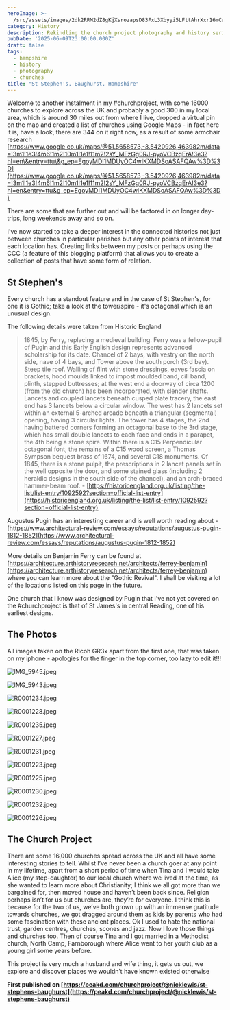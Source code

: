 ```yaml
---
heroImage: >-
  /src/assets/images/2dk2RRM2dZ8gKjXsrozapsD83FxL3Xbyyi5LFttAhrXxr16mCe4arfLJ1X6cjTUr5LMgDqPgWY1xyXeA7DVyyXzKe1wF1MMLFu7pbXDen3sdpfgjkve2kkVPdqcHMdxeD5drqzb2LKp2jgw29cwZGg4yEth5K8LwEkzKeR6UAi.jpeg
category: History
description: Rekindling the church project photography and history series
pubDate: '2025-06-09T23:00:00.000Z'
draft: false
tags:
  - hampshire
  - history
  - photography
  - churches
title: "St Stephen's, Baughurst, Hampshire"
---
```


Welcome to another instalment in my #churchproject, with some 16000 churches to explore across the UK and probably a good 300 in my local area, which is around 30 miles out from where I live, dropped a virtual pin on the map and created a list of churches using Google Maps - in fact here it is, have a look, there are 344 on it right now, as a result of some armchair research [https://www.google.co.uk/maps/@51.5658573,-3.5420926,463982m/data=!3m1!1e3!4m6!1m2!10m1!1e1!11m2!2sY_MFzGg0RJ-pyoVCBzqErA!3e3?hl=en\&entry=ttu\&g_ep=EgoyMDI1MDUyOC4wIKXMDSoASAFQAw%3D%3D](https://www.google.co.uk/maps/@51.5658573,-3.5420926,463982m/data=!3m1!1e3!4m6!1m2!10m1!1e1!11m2!2sY_MFzGg0RJ-pyoVCBzqErA!3e3?hl=en&entry=ttu&g_ep=EgoyMDI1MDUyOC4wIKXMDSoASAFQAw%3D%3D)

There are some that are further out and will be factored in on longer day-trips, long weekends away and so on.

I've now started to take a deeper interest in the connected histories not just between churches in particular parishes but any other points of interest that each location has. Creating links between my posts or perhaps using the CCC (a feature of this blogging platform) that allows you to create a collection of posts that have some form of relation.

## St Stephen's

Every church has a standout feature and in the case of St Stephen's, for one it is Gothic; take a look at the tower/spire - it's octagonal which is an unusual design.

The following details were taken from Historic England

> 1845, by Ferry, replacing a medieval building. Ferry was a fellow-pupil of Pugin and this Early English design represents advanced scholarship for its date. Chancel of 2 bays, with vestry on the north side, nave of 4 bays, and Tower above the south porch (3rd bay). Steep tile roof. Walling of flint with stone dressings, eaves fascia on brackets, hood moulds linked to impost moulded band, cill band, plinth, stepped buttresses; at the west end a doorway of circa 1200 (from the old church) has been incorporated, with slender shafts. Lancets and coupled lancets beneath cusped plate tracery, the east end has 3 lancets below a circular window. The west has 2 lancets set within an external 5-arched arcade beneath a triangular (segmental) opening, having 3 circular lights. The tower has 4 stages, the 2nd having battered corners forming an octagonal base to the 3rd stage, which has small double lancets to each face and ends in a parapet, the 4th being a stone spire. Within there is a C15 Perpendicular octagonal font, the remains of a C15 wood screen, a Thomas Sympson bequest brass of 1674, and several C18 monuments. Of 1845, there is a stone pulpit, the prescriptions in 2 lancet panels set in the well opposite the door, and some stained glass (including 2 heraldic designs in the south side of the chancel), and an arch-braced hammer-beam roof. - [https://historicengland.org.uk/listing/the-list/list-entry/1092592?section=official-list-entry](https://historicengland.org.uk/listing/the-list/list-entry/1092592?section=official-list-entry)

Augustus Pugin has an interesting career and is well worth reading about - [https://www.architectural-review.com/essays/reputations/augustus-pugin-1812-1852](https://www.architectural-review.com/essays/reputations/augustus-pugin-1812-1852)

More details on Benjamin Ferry can be found at [https://architecture.arthistoryresearch.net/architects/ferrey-benjamin](https://architecture.arthistoryresearch.net/architects/ferrey-benjamin) where you can learn more about the "Gothic Revival". I shall be visiting a lot of the locations listed on this page in the future.

One church that I know was designed by Pugin that I've not yet covered on the #churchproject is that of St James's in central Reading, one of his earliest designs.

## The Photos

All images taken on the Ricoh GR3x apart from the first one, that was taken on my iphone - apologies for the finger in the top corner, too lazy to edit it!!!

![IMG_5945.jpeg](https://files.peakd.com/file/peakd-hive/nicklewis/EqDj9nGdnGe5HRgAYKBKuxnagtcuZuovtRmNNcbyTePuJifAr38m6aPe1xbrEHE4yx8.jpeg)

![IMG_5943.jpeg](https://files.peakd.com/file/peakd-hive/nicklewis/Eq7LyGf5efaM9fNaVDWm8SZaJZPpEyDDGHijzG2GVX8a2qz774ejNkmx1KDognx4D8g.jpeg)

![R0001234.jpeg](https://files.peakd.com/file/peakd-hive/nicklewis/245T3bNidpuw5McTPDexXiCVpDWrW52eGqhNXsfcjQX7y3eYwx9zLwtM8tHK5127xuGj9.jpeg)

![R0001228.jpeg](https://files.peakd.com/file/peakd-hive/nicklewis/23vPGQxN6RZEDpiVPALmKLXrXE1NKN7awrgA1DHr2KWDw9xfKZ3NQAJ7n9YrnxLg89Kem.jpeg)

![R0001235.jpeg](https://files.peakd.com/file/peakd-hive/nicklewis/2466iKhVdaGia1qwVvfuSSXEi5q85i5rFSPbsAiUvYhm8nzjYruyvFkbQF9G8h2bMfrCa.jpeg)

![R0001227.jpeg](https://files.peakd.com/file/peakd-hive/nicklewis/23w2gc4YAWu6Tz29LaPN7iL9eaZjfyHodak2otzGZUmrX4eXAiBnhnuypNrDrf1ivDNxg.jpeg)

![R0001231.jpeg](https://files.peakd.com/file/peakd-hive/nicklewis/244oV3JBp81XuweTLaSecvusXS2K78npo8LoShoYPk151SFqkSatRBBih6WqSqipjnAjc.jpeg)

![R0001223.jpeg](https://files.peakd.com/file/peakd-hive/nicklewis/244KJTRsxAkbcPNn4KW4StFTX7gwjnrAhYKzvoLw5EDESF8ERUw1sWjvj8dJnYNp12Vmv.jpeg)

![R0001225.jpeg](https://files.peakd.com/file/peakd-hive/nicklewis/23x1BF8Z6T61mYxa3KetWfMh5ZDm4bHc8vGhr5ZcTRXd8ktLNH7r6zBf5ihGcooGARGkf.jpeg)

![R0001230.jpeg](https://files.peakd.com/file/peakd-hive/nicklewis/23u5zorioJY6D4KE3Ls2BDc91y6kmNWtLMrw16UMTBxt7ptarSui4E3asTbTnj48oQVDe.jpeg)

![R0001232.jpeg](https://files.peakd.com/file/peakd-hive/nicklewis/23vhqV2uGxJ5VFu8sAkadPHe3GrhKVpXJWLdLa61xnwcYYzNMN3EvutkQtf5PV3SZ19qS.jpeg)

![R0001226.jpeg](https://files.peakd.com/file/peakd-hive/nicklewis/23uFViCifRD6Jb1CPcwyFKF5h568i5kWaPjnLd9LHNoAzt34BZNV4D24FCRkefSTBiMY6.jpeg)

## The Church Project

There are some 16,000 churches spread across the UK and all have some interesting stories to tell. Whilst I’ve never been a church goer at any point in my lifetime, apart from a short period of time when Tina and I would take Alice (my step-daughter) to our local church where we lived at the time, as she wanted to learn more about Christianity; I think we all got more than we bargained for, then moved house and haven’t been back since. Religion perhaps isn’t for us but churches are, they’re for everyone. I think this is because for the two of us, we’ve both grown up with an immense gratitude towards churches, we got dragged around them as kids by parents who had some fascination with these ancient places. Ok I used to hate the national trust, garden centres, churches, scones and jazz. Now I love those things and churches too. Then of course Tina and I got married in a Methodist church, North Camp, Farnborough where Alice went to her youth club as a young girl some years before.

This project is very much a husband and wife thing, it gets us out, we explore and discover places we wouldn’t have known existed otherwise

**First published on [https://peakd.com/churchproject/@nicklewis/st-stephens-baughurst](https://peakd.com/churchproject/@nicklewis/st-stephens-baughurst)**
